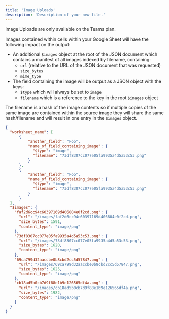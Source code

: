 ```yaml
---
title: 'Image Uploads'
description: 'Description of your new file.'
---
```


<Warning>Image Uploads are only available on the Teams plan.</Warning>

Images contained within cells within your Google Sheet will have the following impact on the output: 

- An additional `$images` object at the root of the JSON document which contains a manifest of all images indexed by filename,  containing:
	- `url` (relative to the URL of the JSON document that was requested)
	- `size_bytes`
	- `mime_type`
- The field containing the image will be output as a JSON object with the keys:
	- `$type` which will always be set to `image`
	- `filename` which is a reference to the key in the root `$images` object

The filename is a hash of the image contents so if multiple copies of the same image are contained within the source image they will share the same hash/filename and will result in one entry in the `$images` object. 

```json
{
  "worksheet_name": [
	  {
		  "another_field": "Foo",
		  "name_of_field_containing_image": {
			"$type": "image",
			"filename": "73df8307cc077e05fa9935a4d5a53c53.png"
		  }
	  },
	  {
		  "another_field": "Foo",
		  "name_of_field_containing_image": {
			"$type": "image",
			"filename": "73df8307cc077e05fa9935a4d5a53c53.png"
		  }
	  }
  ],
  "$images": {
    "faf2d6cc94c60397169d406804e0f2cd.png": {
      "url": "/images/faf2d6cc94c60397169d406804e0f2cd.png",
      "size_bytes": 1591,
      "content_type": "image/png"
    },
    "73df8307cc077e05fa9935a4d5a53c53.png": {
      "url": "/images/73df8307cc077e05fa9935a4d5a53c53.png",
      "size_bytes": 1620,
      "content_type": "image/png"
    },
    "69ca799d32aaccbe0b8cbd2cc5d57847.png": {
      "url": "/images/69ca799d32aaccbe0b8cbd2cc5d57847.png",
      "size_bytes": 1625,
      "content_type": "image/png"
    },
    "cb18ad5b0cb7d9f88e1b9e126565df4a.png": {
      "url": "/images/cb18ad5b0cb7d9f88e1b9e126565df4a.png",
      "size_bytes": 1982,
      "content_type": "image/png"
    }
  }
}
```